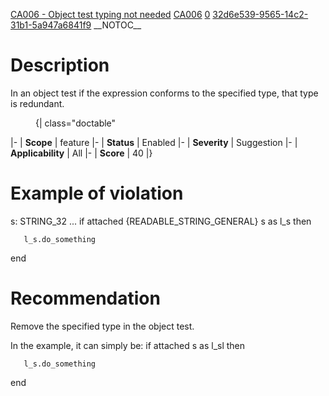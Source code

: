 [[Property:title|CA006 - Object test typing not needed]]
[[Property:link_title|CA006]]
[[Property:weight|0]]
[[Property:uuid|32d6e539-9565-14c2-31b1-5a947a6841f9]]
__NOTOC__
=Description=
In an object test if the expression conforms to the specified type, that type is redundant.

:{| class="doctable"
|-
| '''Scope'''
| feature
|-
| '''Status'''
| Enabled
|-
| '''Severity'''
| Suggestion
|-
| '''Applicability'''
| All
|-
| '''Score'''
|  40
|}


=Example of violation=
<e>s: STRING_32
...
if attached {READABLE_STRING_GENERAL} s as l_s then
	l_s.do_something
end
</e>

=Recommendation=
Remove the specified type in the object test.

In the example, it can simply be:
<e>if attached s as l_sl then
	l_s.do_something
end
</e>

